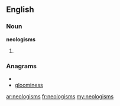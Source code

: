 {{selfref|See also [[Wiktionary:Neologisms]] and [[:Category:Neologisms]]}}
==English==
===Noun===
'''neologisms'''
# {{plural of|[[neologism]]}}

===Anagrams===
* {{alphagram|egilmnooss}}
* [[gloominess#English|gloominess]]

[[ar:neologisms]]
[[fr:neologisms]]
[[my:neologisms]]